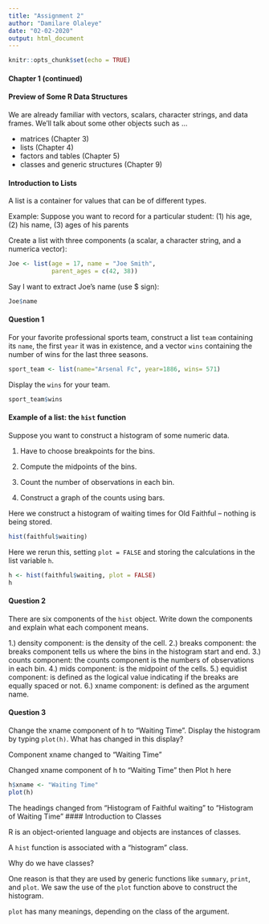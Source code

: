 ```yaml
---
title: "Assignment 2"
author: "Damilare Olaleye"
date: "02-02-2020"
output: html_document
---
```


```r
knitr::opts_chunk$set(echo = TRUE)
```

#### Chapter 1 (continued)

#### Preview of Some R Data Structures

We are already familiar with vectors, scalars, character strings, and data frames.  We'll talk about some other objects such as ...

- matrices (Chapter 3)
- lists (Chapter 4)
- factors and tables (Chapter 5)
- classes and generic structures (Chapter 9)

#### Introduction to Lists

A list is a container for values that can be of different types.

Example:  Suppose you want to record for a particular student:  (1) his age, (2) his name, (3) ages of his parents

Create a list with three components (a scalar, a character string, and a numerica vector):

```r
Joe <- list(age = 17, name = "Joe Smith",
            parent_ages = c(42, 38))
```

Say I want to extract Joe's name (use $ sign):

```r
Joe$name
```

#### Question 1

For your favorite professional sports team, construct a list ```team``` containing its ```name```, the first ```year``` it was in existence, and a vector ```wins``` containing the number of wins for the last three seasons.

```r
sport_team <- list(name="Arsenal Fc", year=1886, wins= 571)
```

Display the ```wins``` for your team.

```r
sport_team$wins
```

#### Example of a list:  the ```hist``` function

Suppose you want to construct a histogram of some numeric data.

1.  Have to choose breakpoints for the bins.

2.  Compute the midpoints of the bins.

3.  Count the number of observations in each bin.

4.  Construct a graph of the counts using bars.

Here we construct a histogram of waiting times for Old Faithful -- nothing is being stored.

```r
hist(faithful$waiting)
```

Here we rerun this, setting ```plot = FALSE``` and storing the calculations in the list variable ```h```. 

```r
h <- hist(faithful$waiting, plot = FALSE)
h
```

#### Question 2

There are six components of the ```hist``` object.  Write down the components and explain what each component means.

1.) density component: is the density of the cell.
2.) breaks component: the breaks component tells us where the bins in the histogram start and end.
3.) counts component: the counts component is the numbers of observations in each bin.
4.) mids component: is the midpoint of the cells. 
5.) equidist component: is defined as the logical value indicating if the breaks are equally spaced or not. 
6.) xname component: is defined as the argument name.

#### Question 3

Change the xname component of h to "Waiting Time".  Display the histogram by typing ```plot(h)```.  What has changed in this display?

Component xname changed to "Waiting Time"


Changed xname component of h to "Waiting Time"  then Plot h here
```r
h$xname <- "Waiting Time"
plot(h)

```

The headings changed from "Histogram of Faithful waiting" to "Histogram of Waiting Time" 
#### Introduction to Classes

R is an object-oriented language and objects are instances of classes.

A ```hist``` function is associated with a "histogram" class.

Why do we have classes?

One reason is that they are used by generic functions like ```summary```, ```print```, and ```plot```.  We saw the use of the ```plot``` function above to construct the histogram.

```plot``` has many meanings, depending on the class of the argument.

